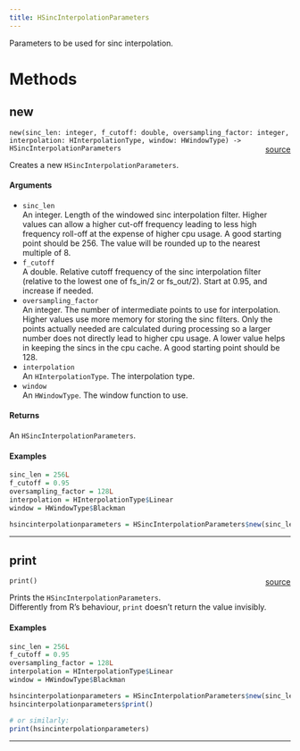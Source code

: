 ```yaml
---
title: HSincInterpolationParameters
---
```


Parameters to be used for sinc interpolation. \

# Methods

## new

`new(sinc_len: integer, f_cutoff: double, oversampling_factor: integer, interpolation: HInterpolationType, window: HWindowType) -> HSincInterpolationParameters` <span style="float: right;"> [source](https://github.com/daniellga/harmonium/tree/master/r-harmonium//hsincinterpolationparams.rs#L66) </span> \

Creates a new `HSincInterpolationParameters`. \

#### Arguments

* `sinc_len` \
An integer. Length of the windowed sinc interpolation filter. Higher values can allow a higher cut-off frequency leading to less high frequency
roll-off at the expense of higher cpu usage. A good starting point should be 256. The value will be rounded up to the nearest multiple of 8. \
* `f_cutoff` \
A double. Relative cutoff frequency of the sinc interpolation filter (relative to the lowest one of fs_in/2 or fs_out/2). Start at 0.95, and
increase if needed. \
* `oversampling_factor` \
An integer. The number of intermediate points to use for interpolation. Higher values use more memory for storing the sinc filters. Only the points actually needed
are calculated during processing so a larger number does not directly lead to higher cpu usage. A lower value helps in keeping the sincs in the cpu
cache. A good starting point should be 128. \
* `interpolation` \
An `HInterpolationType`. The interpolation type. \
* `window` \
An `HWindowType`. The window function to use. \

#### Returns

An `HSincInterpolationParameters`. \

#### Examples

```r
sinc_len = 256L
f_cutoff = 0.95
oversampling_factor = 128L
interpolation = HInterpolationType$Linear
window = HWindowType$Blackman

hsincinterpolationparameters = HSincInterpolationParameters$new(sinc_len, f_cutoff, oversampling_factor, interpolation, window)
```

_________

## print

`print()` <span style="float: right;"> [source](https://github.com/daniellga/harmonium/tree/master/r-harmonium//hsincinterpolationparams.rs#L114) </span> \

Prints the `HSincInterpolationParameters`. \
Differently from R's behaviour, `print` doesn't return the value invisibly. \

#### Examples

```r
sinc_len = 256L
f_cutoff = 0.95
oversampling_factor = 128L
interpolation = HInterpolationType$Linear
window = HWindowType$Blackman

hsincinterpolationparameters = HSincInterpolationParameters$new(sinc_len, f_cutoff, oversampling_factor, interpolation, window)
hsincinterpolationparameters$print()

# or similarly:
print(hsincinterpolationparameters)
```

_________
